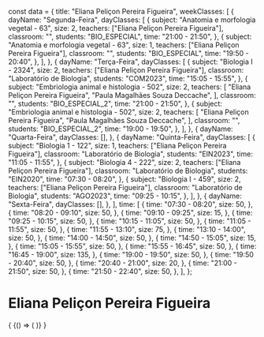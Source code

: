 const data = {
  title: "Eliana Peliçon Pereira Figueira",
  weekClasses: [
    {
      dayName: "Segunda-Feira",
      dayClasses: [
        {
          subject: "Anatomia e morfologia vegetal - 63",
          size: 2,
          teachers: ["Eliana Peliçon Pereira Figueira"],
          classroom: "",
          students: "BIO_ESPECIAL",
          time: "21:00 - 21:50",
        },
        {
          subject: "Anatomia e morfologia vegetal - 63",
          size: 1,
          teachers: ["Eliana Peliçon Pereira Figueira"],
          classroom: "",
          students: "BIO_ESPECIAL",
          time: "19:50 - 20:40",
        },
      ],
    },
    {
      dayName: "Terça-Feira",
      dayClasses: [
        {
          subject: "Biologia I - 2324",
          size: 2,
          teachers: ["Eliana Peliçon Pereira Figueira"],
          classroom: "Laboratório de Biologia",
          students: "COM2023",
          time: "15:05 - 15:55",
        },
        {
          subject: "Embriologia animal e histologia - 502",
          size: 2,
          teachers: [
            "Eliana Peliçon Pereira Figueira",
            "Paula Magalhães Souza Deccache",
          ],
          classroom: "",
          students: "BIO_ESPECIAL_2",
          time: "21:00 - 21:50",
        },
        {
          subject: "Embriologia animal e histologia - 502",
          size: 2,
          teachers: [
            "Eliana Peliçon Pereira Figueira",
            "Paula Magalhães Souza Deccache",
          ],
          classroom: "",
          students: "BIO_ESPECIAL_2",
          time: "19:00 - 19:50",
        },
      ],
    },
    {
      dayName: "Quarta-Feira",
      dayClasses: [],
    },
    {
      dayName: "Quinta-Feira",
      dayClasses: [
        {
          subject: "Biologia 1 - 122",
          size: 1,
          teachers: ["Eliana Peliçon Pereira Figueira"],
          classroom: "Laboratório de Biologia",
          students: "EIN2023",
          time: "11:05 - 11:55",
        },
        {
          subject: "Biologia 4 - 222",
          size: 2,
          teachers: ["Eliana Peliçon Pereira Figueira"],
          classroom: "Laboratório de Biologia",
          students: "EIN2020",
          time: "07:30 - 08:20",
        },
        {
          subject: "Biologia I - 459",
          size: 2,
          teachers: ["Eliana Peliçon Pereira Figueira"],
          classroom: "Laboratório de Biologia",
          students: "AGO2023",
          time: "09:25 - 10:15",
        },
      ],
    },
    {
      dayName: "Sexta-Feira",
      dayClasses: [],
    },
  ],
  time: [
    {
      time: "07:30 - 08:20",
      size: 50,
    },
    {
      time: "08:20 - 09:10",
      size: 50,
    },
    {
      time: "09:10 - 09:25",
      size: 15,
    },
    {
      time: "09:25 - 10:15",
      size: 50,
    },
    {
      time: "10:15 - 11:05",
      size: 50,
    },
    {
      time: "11:05 - 11:55",
      size: 50,
    },
    {
      time: "11:55 - 13:10",
      size: 75,
    },
    {
      time: "13:10 - 14:00",
      size: 50,
    },
    {
      time: "14:00 - 14:50",
      size: 50,
    },
    {
      time: "14:50 - 15:05",
      size: 15,
    },
    {
      time: "15:05 - 15:55",
      size: 50,
    },
    {
      time: "15:55 - 16:45",
      size: 50,
    },
    {
      time: "16:45 - 19:00",
      size: 135,
    },
    {
      time: "19:00 - 19:50",
      size: 50,
    },
    {
      time: "19:50 - 20:40",
      size: 50,
    },
    {
      time: "20:40 - 21:00",
      size: 20,
    },
    {
      time: "21:00 - 21:50",
      size: 50,
    },
    {
      time: "21:50 - 22:40",
      size: 50,
    },
  ],
};

# Eliana Peliçon Pereira Figueira

<div>
  {
    <BrowserOnly>
      {() => (
        <Grid
          title={data.title}
          weekClasses={data.weekClasses}
          time={data.time}
        />
      )}
    </BrowserOnly>
  }
</div>
